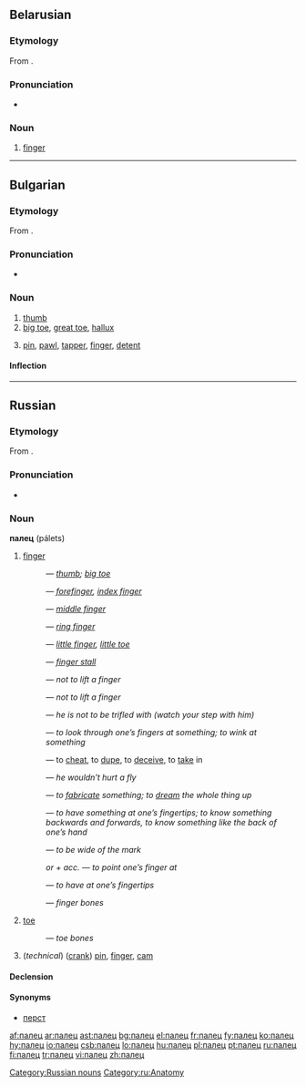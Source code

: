 ==Belarusian==

===Etymology===
From {{proto|Slavic|palьcь|lang=be}}.

===Pronunciation===
* {{audio|Be-палец.ogg|Audio}}

===Noun===
{{infl|be|noun|g=m}}

# [[finger]]

----

==Bulgarian==

===Etymology===
From {{proto|Slavic|palьcь|lang=bg}}.

===Pronunciation===
* {{IPA|/ˈpalɛʦ/|lang=bg}}

===Noun===
{{infl|bg|noun|g=m|tr=pálets}}

# [[thumb]]
# [[big toe]], [[great toe]], [[hallux]]
# {{technology|lang=bg}} [[pin]], [[pawl]], [[tapper]], [[finger]], [[detent]]

====Inflection====
{{bg-noun-m-k/ets|пал}}

----

==Russian==

===Etymology===
From {{proto|Slavic|palьcь|lang=ru}}.

===Pronunciation===
* {{audio|Ru-палец.ogg|Audio}}

===Noun===
'''палец''' (pálets) {{m}}

# [[finger]]
#: {{Cyrl|[[большой палец|большо́й па́лец]]}} — ''[[thumb]]; [[big toe]]''
#: {{Cyrl|[[указательный палец|указа́тельный па́лец]]}} — ''[[forefinger]], [[index finger]]''
#: {{Cyrl|[[средний палец|сре́дний па́лец]]}} — ''[[middle finger]]''
#: {{Cyrl|[[безымянный палец|безымя́нный па́лец]]}} — ''[[ring finger]]''
#: {{Cyrl|[[мизинец|мизи́нец]]}} — ''[[little finger]], [[little toe]]''
#: {{Cyrl|[[предохранительный|предохрани́тельный]] ([[резиновый|рези́новый]]) па́лец}} — ''[[finger stall]]''
#: {{Cyrl|па́лец [[о#Russian|о]] па́лец [[не#Russian|не]] [[ударить|уда́рить]]}} — ''not to lift a finger''
#: {{Cyrl|па́льцем [[не#Russian|не]] [[шевелить|шевельну́ть]]}} — ''not to lift a finger''
#: {{Cyrl|[[он|ему́]] па́льца [[в#Russian|в]] [[рот]] [[не#Russian|не]] [[класть|клади́]]}} — ''he is not to be trifled with (watch your step with him)''
#: {{Cyrl|[[смотреть|смотре́ть]] [[сквозь]] па́льцы [[на]] [[что-либо]]}} — ''to look through one’s fingers at something; to wink at something''
#: {{Cyrl|[[обвести|обвести́]] [[вокруг|вокру́г]] па́льца}} — to [[cheat]], to [[dupe]], to [[deceive]], to [[take]] in
#: {{Cyrl|[[он]] па́льцем [[никто|никого́]] [[не#Russian|не]] [[трогать|тро́нет]]}} — ''he wouldn’t hurt a fly''
#: {{Cyrl|[[высосать|вы́сосать]] [[из]] па́льца [[что-либо]]}} — ''to [[fabricate]] something; to [[dream]] the whole thing up''
#: {{Cyrl|[[знать]] [[что-либо]] [[как]] [[свой|свои́]] [[пять]] па́льцев}} — ''to have something at one’s fingertips; to know something backwards and forwards, to know something like the back of one’s hand''
#: {{Cyrl|[[попасть|попа́сть]] па́льцем [[в#Russian|в]] [[небо|не́бо]]}} — ''to be wide of the mark''
#: {{Cyrl|[[показывать|пока́зывать]]}} ''or'' {{Cyrl|[[указывать|ука́зывать]] па́льцем [[на]]}} ''+ acc.'' — ''to point one’s finger at''
#: {{Cyrl|[[знать]] [[как]] [[свой|свои́]] [[пять]] па́льцев}} — ''to have at one’s fingertips''
#: {{Cyrl|[[кость|ко́сти]] па́льцев}} — ''finger bones''
# [[toe]]
#: {{Cyrl|[[кость|ко́сти]] па́льцев [[нога|ног]]}} — ''toe bones''
# (''technical'') ([[crank]]) [[pin]], [[finger]], [[cam]]

====Declension====
{{ru-noun-inan-ц-1|пальц|па́льц|па́лец}}

====Synonyms====
* [[перст]]

[[Category:Russian nouns]]
[[Category:ru:Anatomy]]

[[af:палец]]
[[ar:палец]]
[[ast:палец]]
[[bg:палец]]
[[el:палец]]
[[fr:палец]]
[[fy:палец]]
[[ko:палец]]
[[hy:палец]]
[[io:палец]]
[[csb:палец]]
[[lo:палец]]
[[hu:палец]]
[[pl:палец]]
[[pt:палец]]
[[ru:палец]]
[[fi:палец]]
[[tr:палец]]
[[vi:палец]]
[[zh:палец]]